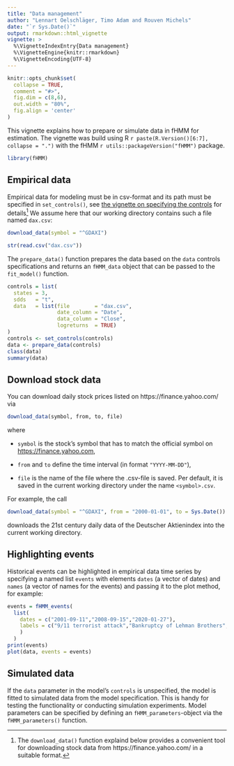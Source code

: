 ```yaml
---
title: "Data management"
author: "Lennart Oelschläger, Timo Adam and Rouven Michels"
date: "`r Sys.Date()`"
output: rmarkdown::html_vignette
vignette: >
  %\VignetteIndexEntry{Data management}
  %\VignetteEngine{knitr::rmarkdown}
  %\VignetteEncoding{UTF-8}
---
```


<!-- 
Assignee: Lennart
Purpose: handling of empirical and simulated financial data in fHMM
--> 

```r
knitr::opts_chunk$set(
  collapse = TRUE,
  comment = "#>",
  fig.dim = c(8,6),
  out.width = "80%",
  fig.align = 'center'
)
```

This vignette explains how to prepare or simulate data in fHMM for estimation. The vignette was build using R `r paste(R.Version()[6:7], collapse = ".")` with the fHMM `r utils::packageVersion("fHMM")` package.

```r
library(fHMM)
```

## Empirical data

Empirical data for modeling must be in csv-format and its path must be specified in `set_controls()`, see [the vignette on specifying the controls](http://loelschlaeger.de/fHMM/articles/v02_controls.html) for details^[The `download_data()` function explaind below provides a convenient tool for downloading stock data from https://finance.yahoo.com/ in a suitable format.] We assume here that our working directory contains such a file named `dax.csv`:

```r
download_data(symbol = "^GDAXI")
```
```r
str(read.csv("dax.csv"))
``` 

The `prepare_data()` function prepares the data based on the `data` controls specifications and returns an `fHMM_data` object that can be passed to the `fit_model()` function.

```r
controls = list(
  states = 3,
  sdds   = "t",
  data   = list(file        = "dax.csv",
                date_column = "Date",
                data_column = "Close",
                logreturns  = TRUE)
)
controls <- set_controls(controls)
data <- prepare_data(controls)
class(data)
summary(data)
```

## Download stock data

You can download daily stock prices listed on https://finance.yahoo.com/ via

```r
download_data(symbol, from, to, file)
```

where

- `symbol` is the stock's symbol that has to match the official symbol on <https://finance.yahoo.com>,

- `from` and `to` define the time interval (in format `"YYYY-MM-DD"`),

- `file` is the name of the file where the .csv-file is saved. Per default, it is saved in the current working directory under the name `<symbol>.csv`.

For example, the call

```r
download_data(symbol = "^GDAXI", from = "2000-01-01", to = Sys.Date())
```

downloads the 21st century daily data of the Deutscher Aktienindex into the current working directory.

## Highlighting events

Historical events can be highlighted in empirical data time series by specifying a named list `events` with elements `dates` (a vector of dates) and `names` (a vector of names for the events) and passing it to the plot method, for example:

```r
events = fHMM_events(
  list(
    dates = c("2001-09-11","2008-09-15","2020-01-27"),
    labels = c("9/11 terrorist attack","Bankruptcy of Lehman Brothers","First COVID-19 case in Germany")
    )
  )
print(events)
plot(data, events = events)
```

## Simulated data

If the `data` parameter in the model's `controls` is unspecified, the model is fitted to simulated data from the model specification. This is handy for testing the functionality or conducting simulation experiments. Model parameters can be specified by defining an `fHMM_parameters`-object via the `fHMM_parameters()` function. 
